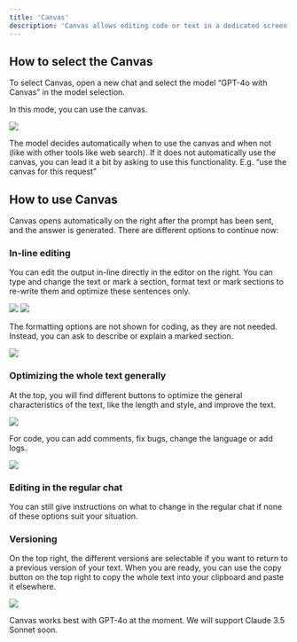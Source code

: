 ```yaml
---
title: 'Canvas'
description: 'Canvas allows editing code or text in a dedicated screen next to a chat and iterating more easily on the output.'
---
```


## How to select the Canvas

To select Canvas, open a new chat and select the model “GPT-4o with Canvas” in the model selection.

In this mode, you can use the canvas.

<img src="/images/canvas-1.png"/>

<Tip>The model decides automatically when to use the canvas and when not (like with other tools like web search). If it does not automatically use the canvas, you can lead it a bit by asking to use this functionality. E.g. “use the canvas for this request”</Tip>

## How to use Canvas

Canvas opens automatically on the right after the prompt has been sent, and the answer is generated. There are different options to continue now:

### In-line editing
You can edit the output in-line directly in the editor on the right. You can type and change the text or mark a section, format text or mark sections to re-write them and optimize these sentences only.

<img src="/images/canvas-2.png"/>
<img src="/images/canvas-3.png"/>

The formatting options are not shown for coding, as they are not needed. Instead, you can ask to describe or explain a marked section.

<img src="/images/canvas-6.png"/>

### Optimizing the whole text generally
At the top, you will find different buttons to optimize the general characteristics of the text, like the length and style, and improve the text.

<img src="/images/canvas-4.png"/>

For code, you can add comments, fix bugs, change the language or add logs.

<img src="/images/canvas-7.png"/>


### Editing in the regular chat
You can still give instructions on what to change in the regular chat if none of these options suit your situation.

### Versioning
On the top right, the different versions are selectable if you want to return to a previous version of your text. When you are ready, you can use the copy button on the top right to copy the whole text into your clipboard and paste it elsewhere.

<img src="/images/canvas-5.png"/>

<Info>Canvas works best with GPT-4o at the moment. We will support Claude 3.5 Sonnet soon.</Info>

